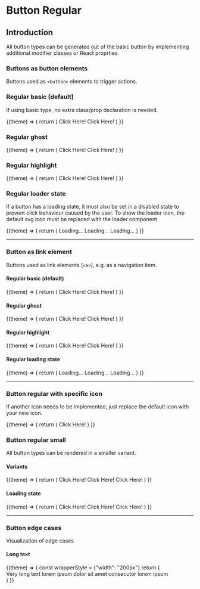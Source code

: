 
# Button Regular

## Introduction
All button types can be generated out of the basic button by implementing additional modifier classes or React proprties.

### Buttons as button elements
Buttons used as `<button>` elements to trigger actions.

### Regular basic (default)
If using basic type, no extra class/prop declaration is needed.

<Example noTheme={false} className="sg-example-button-regular">
  {(theme) => {
    return (
      <React.Fragment>
        <p-button-regular theme={theme}>Click Here!</p-button-regular>
        <p-button-regular theme={theme} disabled="true">Click Here!</p-button-regular>
      </React.Fragment>
    )
}}
</Example>

### Regular ghost

<Example noTheme={false} className="sg-example-button-regular">
  {(theme) => {
    return (
      <React.Fragment>
        <p-button-regular variant="ghost" theme={theme}>Click Here!</p-button-regular>
        <p-button-regular variant="ghost" theme={theme} disabled="true">Click Here!</p-button-regular>
      </React.Fragment>
    )
}}
</Example>

### Regular highlight

<Example noTheme={false} className="sg-example-button-regular">
  {(theme) => {
    return (
      <React.Fragment>
        <p-button-regular variant="highlight" theme={theme}>Click Here!</p-button-regular>
        <p-button-regular variant="highlight" theme={theme} disabled="true">Click Here!</p-button-regular>
      </React.Fragment>
    )
}}
</Example>

### Regular loader state
If a button has a loading state, it must also be set in a disabled state to prevent click behaviour caused by the user.
To show the loader icon, the default svg icon must be replaced with the loader component

<Example noTheme={false} className="sg-example-button-regular">
  {(theme) => {
    return (
      <React.Fragment>
        <p-button-regular loading="true" theme={theme}>Loading...</p-button-regular>
        <p-button-regular variant="ghost" loading="true" theme={theme}>Loading...</p-button-regular>
        <p-button-regular variant="highlight" loading="true" theme={theme}>Loading...</p-button-regular>
      </React.Fragment>
    )
}}
</Example>

---

### Button as link element
Buttons used as link elements (`<a>`), e.g. as a navigation item.

#### Regular basic (default)
<Example noTheme={false} className="sg-example-button-regular">
  {(theme) => {
    return (
      <React.Fragment>
        <p-button-regular href="/lorem/ipsum" theme={theme}>Click Here!</p-button-regular>
        <p-button-regular href="#" disabled="true" theme={theme}>Click Here!</p-button-regular>
      </React.Fragment>
    )
}}
</Example>

#### Regular ghost
<Example noTheme={false} className="sg-example-button-regular">
  {(theme) => {
    return (
      <React.Fragment>
        <p-button-regular href="/lorem/ipsum" variant="ghost" theme={theme}>Click Here!</p-button-regular>
        <p-button-regular href="#" variant="ghost" disabled theme={theme}>Click Here!</p-button-regular>
      </React.Fragment>
    )
}}
</Example>

#### Regular highlight
<Example noTheme={false} className="sg-example-button-regular">
  {(theme) => {
    return (
      <React.Fragment>
        <p-button-regular href="/lorem/ipsum" variant="highlight" theme={theme}>Click Here!</p-button-regular>
        <p-button-regular href="#" variant="highlight" disabled theme={theme}>Click Here!</p-button-regular>
      </React.Fragment>
    )
}}
</Example>

#### Regular loading state
<Example noTheme={false} className="sg-example-button-regular">
  {(theme) => {
    return (
      <React.Fragment>
        <p-button-regular href="/lorem/ipsum" variant="highlight" loading="true" theme={theme}>Loading...</p-button-regular>
        <p-button-regular href="#" variant="ghost" loading="true" theme={theme}>Loading...</p-button-regular>
        <p-button-regular href="#" loading="true" theme={theme}>Loading...</p-button-regular>
      </React.Fragment>
    )
}}
</Example>

---

### Button regular with specific icon
If another icon needs to be implemented, just replace the default icon with your new icon.

<Example noTheme={false} className="sg-example-button-regular">
  {(theme) => {
    return (
      <React.Fragment>
        <p-button-regular icon="phone" theme={theme}>Click Here!</p-button-regular>
      </React.Fragment>
    )
}}
</Example>

### Button regular small
All button types can be rendered in a smaller variant.

#### Variants
<Example noTheme={false} className="sg-example-button-regular">
  {(theme) => {
    return (
      <React.Fragment>
        <p-button-regular small="true" theme={theme}>Click Here!</p-button-regular>
        <p-button-regular small="true" variant="ghost" theme={theme}>Click Here!</p-button-regular>
        <p-button-regular small="true" variant="highlight" theme={theme}>Click Here!</p-button-regular>
      </React.Fragment>
    )
}}
</Example>

#### Loading state

<Example noTheme={false} className="sg-example-button-regular">
  {(theme) => {
    return (
      <React.Fragment>
        <p-button-regular small="true" loading="true" theme={theme}>Click Here!</p-button-regular>
        <p-button-regular small="true" loading="true" variant="ghost" theme={theme}>Click Here!</p-button-regular>
        <p-button-regular small="true" loading="true" variant="highlight" theme={theme}>Click Here!</p-button-regular>
      </React.Fragment>
    )
}}
</Example>

---

### Button edge cases
Visualization of edge cases

#### Long text
<Example noTheme={false} className="sg-example-button-regular">
  {(theme) => {
    const wrapperStyle = {"width": "200px"}
    return (
      <React.Fragment>
        <div style={wrapperStyle}>
          <p-button-regular icon="phone" theme={theme}>Very long text lorem ipsum dolor sit amet consecutor lorem ipsum</p-button-regular>
        </div>
      </React.Fragment>
    )
}}
</Example>
